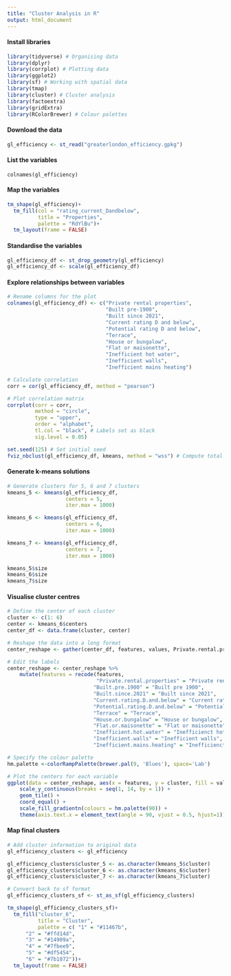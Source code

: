 ---
title: "Cluster Analysis in R"
output: html_document
---

#### Install libraries

```{r install-libraries, message=FALSE}
library(tidyverse) # Organising data
library(dplyr)
library(corrplot) # Plotting data
library(ggplot2) 
library(sf) # Working with spatial data
library(tmap)
library(cluster) # Cluster analysis
library(factoextra) 
library(gridExtra)
library(RColorBrewer) # Colour palettes
```

#### Download the data

```{r download data, message=FALSE}
gl_efficiency <- st_read("greaterlondon_efficiency.gpkg")
```

#### List the variables

```
colnames(gl_efficiency)
```

#### Map the variables

```{r map-variables}
tm_shape(gl_efficiency)+
  tm_fill(col = "rating_current_Dandbelow", 
          title = "Properties",
          palette = "RdYlBu")+
  tm_layout(frame = FALSE)
```

#### Standardise the variables

```{r standardise-data, message = FALSE}
gl_efficiency_df <- st_drop_geometry(gl_efficiency)
gl_efficiency_df <- scale(gl_efficiency_df)
```

#### Explore relationships between variables

```{r correlation}
# Rename columns for the plot
colnames(gl_efficiency_df) <- c("Private rental properties", 
                                "Built pre-1900", 
                                "Built since 2021", 
                                "Current rating D and below", 
                                "Potential rating D and below", 
                                "Terrace", 
                                "House or bungalow", 
                                "Flat or maisonette", 
                                "Inefficient hot water", 
                                "Inefficient walls", 
                                "Inefficient mains heating")

# Calculate correlation
corr = cor(gl_efficiency_df, method = "pearson")
```

```{r corr-plot}
# Plot correlation matrix
corrplot(corr = corr,
         method = "circle",
         type = "upper",
         order = "alphabet",
         tl.col = "black", # Labels set as black
         sig.level = 0.05) 
```

```{r wss-plot}
set.seed(125) # Set initial seed
fviz_nbclust(gl_efficiency_df, kmeans, method = "wss") # Compute total within-cluster sum of square
```

#### Generate k-means solutions

```{r kmeans-clustering}
# Generate clusters for 5, 6 and 7 clusters
kmeans_5 <- kmeans(gl_efficiency_df, 
                   centers = 5, 
                   iter.max = 1000)

kmeans_6 <- kmeans(gl_efficiency_df, 
                   centers = 6, 
                   iter.max = 1000)

kmeans_7 <- kmeans(gl_efficiency_df, 
                   centers = 7, 
                   iter.max = 1000)
```

```{r kmeans-size}
kmeans_5$size
kmeans_6$size
kmeans_7$size
```

#### Visualise cluster centres

```{r heat-map-cluster-center}
# Define the center of each cluster
cluster <- c(1: 6)
center <- kmeans_6$centers
center_df <- data.frame(cluster, center)

# Reshape the data into a long format
center_reshape <- gather(center_df, features, values, Private.rental.properties:Inefficient.mains.heating)

# Edit the labels                         
center_reshape <- center_reshape %>%
    mutate(features = recode(features, 
                             "Private.rental.properties" = "Private rental properties",
                            "Built.pre.1900" = "Built pre 1900",
                            "Built.since.2021" = "Built since 2021",
                            "Current.rating.D.and.below" = "Current rating D or below",
                            "Potential.rating.D.and.below" = "Potential rating D or below",
                            "Terrace" = "Terrace",
                            "House.or.bungalow" = "House or bungalow",
                            "Flat.or.maisonette" = "Flat or maisonette",
                            "Inefficient.hot.water" = "Inefficienct hot water",
                            "Inefficient.walls" = "Inefficient walls",
                            "Inefficient.mains.heating" = "Inefficienct mains heating"))

# Specify the colour palette
hm.palette <-colorRampPalette(brewer.pal(9, 'Blues'), space='Lab')

# Plot the centers for each variable
ggplot(data = center_reshape, aes(x = features, y = cluster, fill = values)) +
    scale_y_continuous(breaks = seq(1, 14, by = 1)) +
    geom_tile() +
    coord_equal() +
    scale_fill_gradientn(colours = hm.palette(90)) +
    theme(axis.text.x = element_text(angle = 90, vjust = 0.5, hjust=1))
```

#### Map final clusters

```{r cluster-data-output}
# Add cluster information to original data
gl_efficiency_clusters <- gl_efficiency

gl_efficiency_clusters$cluster_5 <- as.character(kmeans_5$cluster)
gl_efficiency_clusters$cluster_6 <- as.character(kmeans_6$cluster)
gl_efficiency_clusters$cluster_7 <- as.character(kmeans_7$cluster)

# Convert back to sf format
gl_efficiency_clusters_sf <- st_as_sf(gl_efficiency_clusters)
```

```{r map-clusters}
tm_shape(gl_efficiency_clusters_sf)+
  tm_fill("cluster_6", 
          title = "Cluster",
          palette = c( "1" = "#11467b",
      "2" = "#ffd14d", 
      "3" = "#14909a",
      "4" = "#7fbee9",
      "5" = "#df5454",
      "6" = "#7b1072"))+
  tm_layout(frame = FALSE)
```
